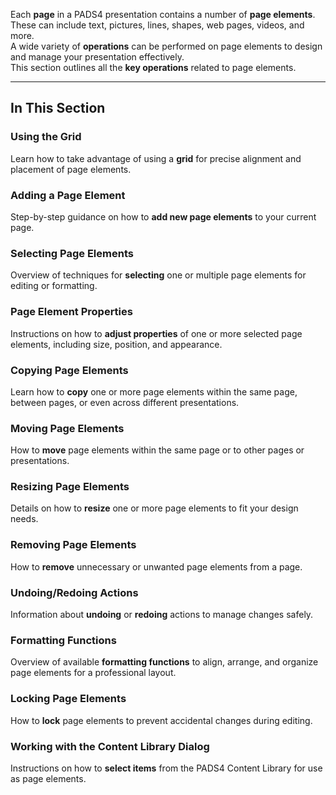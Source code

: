 
Each **page** in a PADS4 presentation contains a number of **page elements**. These can include text, pictures, lines, shapes, web pages, videos, and more.  
A wide variety of **operations** can be performed on page elements to design and manage your presentation effectively.  
This section outlines all the **key operations** related to page elements.

---

## In This Section

### Using the Grid  
Learn how to take advantage of using a **grid** for precise alignment and placement of page elements.

### Adding a Page Element  
Step-by-step guidance on how to **add new page elements** to your current page.

### Selecting Page Elements  
Overview of techniques for **selecting** one or multiple page elements for editing or formatting.

### Page Element Properties  
Instructions on how to **adjust properties** of one or more selected page elements, including size, position, and appearance.

### Copying Page Elements  
Learn how to **copy** one or more page elements within the same page, between pages, or even across different presentations.

### Moving Page Elements  
How to **move** page elements within the same page or to other pages or presentations.

### Resizing Page Elements  
Details on how to **resize** one or more page elements to fit your design needs.

### Removing Page Elements  
How to **remove** unnecessary or unwanted page elements from a page.

### Undoing/Redoing Actions  
Information about **undoing** or **redoing** actions to manage changes safely.

### Formatting Functions  
Overview of available **formatting functions** to align, arrange, and organize page elements for a professional layout.

### Locking Page Elements  
How to **lock** page elements to prevent accidental changes during editing.

### Working with the Content Library Dialog  
Instructions on how to **select items** from the PADS4 Content Library for use as page elements.
